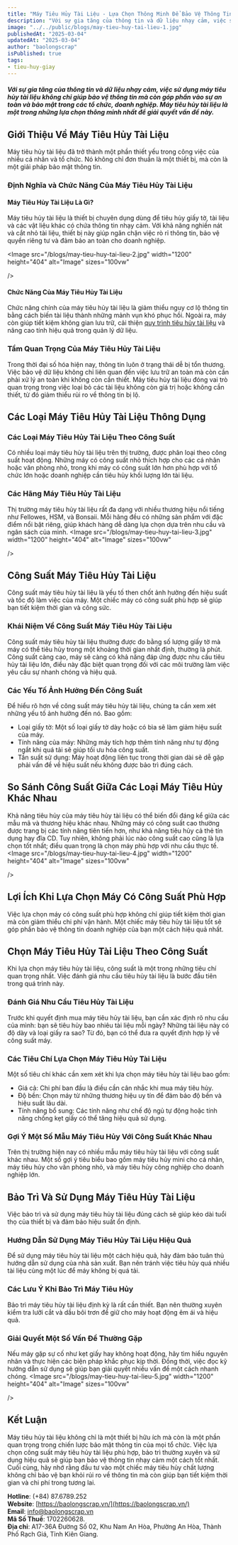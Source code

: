 ```yaml
---
title: "Máy Tiêu Hủy Tài Liệu - Lựa Chọn Thông Minh Để Bảo Vệ Thông Tin"
description: "Với sự gia tăng của thông tin và dữ liệu nhạy cảm, việc sử dụng máy tiêu hủy tài liệu không chỉ giúp bảo vệ thông tin mà còn góp phần vào sự an toàn và bảo mật trong các tổ chức, doanh nghiệp. Máy tiêu hủy tài liệu là một trong những lựa chọn thông minh nhất để giải quyết vấn đề này."
image: "../../public/blogs/may-tieu-huy-tai-lieu-1.jpg"
publishedAt: "2025-03-04"
updatedAt: "2025-03-04"
author: "baolongscrap"
isPublished: true
tags:
- tieu-huy-giay
---
```

##### Với sự gia tăng của thông tin và dữ liệu nhạy cảm, việc sử dụng máy tiêu hủy tài liệu không chỉ giúp bảo vệ thông tin mà còn góp phần vào sự an toàn và bảo mật trong các tổ chức, doanh nghiệp. Máy tiêu hủy tài liệu là một trong những lựa chọn thông minh nhất để giải quyết vấn đề này.
## Giới Thiệu Về Máy Tiêu Hủy Tài Liệu
Máy tiêu hủy tài liệu đã trở thành một phần thiết yếu trong công việc của nhiều cá nhân và tổ chức. Nó không chỉ đơn thuần là một thiết bị, mà còn là một giải pháp bảo mật thông tin.
### Định Nghĩa và Chức Năng Của Máy Tiêu Hủy Tài Liệu
#### Máy Tiêu Hủy Tài Liệu Là Gì?
Máy tiêu hủy tài liệu là thiết bị chuyên dụng dùng để tiêu hủy giấy tờ, tài liệu và các vật liệu khác có chứa thông tin nhạy cảm. Với khả năng nghiền nát và cắt nhỏ tài liệu, thiết bị này giúp ngăn chặn việc rò rỉ thông tin, bảo vệ quyền riêng tư và đảm bảo an toàn cho doanh nghiệp.

<Image
  src="/blogs/may-tieu-huy-tai-lieu-2.jpg"
  width="1200"
  height="404"
  alt="Image"
  sizes="100vw"

/>
#### Chức Năng Của Máy Tiêu Hủy Tài Liệu
Chức năng chính của máy tiêu hủy tài liệu là giảm thiểu nguy cơ lộ thông tin bằng cách biến tài liệu thành những mảnh vụn khó phục hồi. Ngoài ra, máy còn giúp tiết kiệm không gian lưu trữ, cải thiện [quy trình tiêu hủy tài liệu](https://baolongscrap.vn/blogs/gioi-thieu-ve-quy-trinh-tieu-huy-tai-lieu) và nâng cao tính hiệu quả trong quản lý dữ liệu.
### Tầm Quan Trọng Của Máy Tiêu Hủy Tài Liệu
Trong thời đại số hóa hiện nay, thông tin luôn ở trạng thái dễ bị tổn thương. Việc bảo vệ dữ liệu không chỉ liên quan đến việc lưu trữ an toàn mà còn cần phải xử lý an toàn khi không còn cần thiết. Máy tiêu hủy tài liệu đóng vai trò quan trọng trong việc loại bỏ các tài liệu không còn giá trị hoặc không cần thiết, từ đó giảm thiểu rủi ro về thông tin bị lộ.
## Các Loại Máy Tiêu Hủy Tài Liệu Thông Dụng
### Các Loại Máy Tiêu Hủy Tài Liệu Theo Công Suất
Có nhiều loại máy tiêu hủy tài liệu trên thị trường, được phân loại theo công suất hoạt động. Những máy có công suất nhỏ thích hợp cho các cá nhân hoặc văn phòng nhỏ, trong khi máy có công suất lớn hơn phù hợp với tổ chức lớn hoặc doanh nghiệp cần tiêu hủy khối lượng lớn tài liệu.
### Các Hãng Máy Tiêu Hủy Tài Liệu
Thị trường máy tiêu hủy tài liệu rất đa dạng với nhiều thương hiệu nổi tiếng như Fellowes, HSM, và Bonsaii. Mỗi hãng đều có những sản phẩm với đặc điểm nổi bật riêng, giúp khách hàng dễ dàng lựa chọn dựa trên nhu cầu và ngân sách của mình.
<Image
  src="/blogs/may-tieu-huy-tai-lieu-3.jpg"
  width="1200"
  height="404"
  alt="Image"
  sizes="100vw"

/>
## Công Suất Máy Tiêu Hủy Tài Liệu
Công suất máy tiêu hủy tài liệu là yếu tố then chốt ảnh hưởng đến hiệu suất và tốc độ làm việc của máy. Một chiếc máy có công suất phù hợp sẽ giúp bạn tiết kiệm thời gian và công sức.
### Khái Niệm Về Công Suất Máy Tiêu Hủy Tài Liệu
Công suất máy tiêu hủy tài liệu thường được đo bằng số lượng giấy tờ mà máy có thể tiêu hủy trong một khoảng thời gian nhất định, thường là phút. Công suất càng cao, máy sẽ càng có khả năng đáp ứng được nhu cầu tiêu hủy tài liệu lớn, điều này đặc biệt quan trọng đối với các môi trường làm việc yêu cầu sự nhanh chóng và hiệu quả.
### Các Yếu Tố Ảnh Hưởng Đến Công Suất
Để hiểu rõ hơn về công suất máy tiêu hủy tài liệu, chúng ta cần xem xét những yếu tố ảnh hưởng đến nó. Bao gồm:
- Loại giấy tờ: Một số loại giấy tờ dày hoặc có bìa sẽ làm giảm hiệu suất của máy.
- Tính năng của máy: Những máy tích hợp thêm tính năng như tự động ngắt khi quá tải sẽ giúp tối ưu hóa công suất.
- Tần suất sử dụng: Máy hoạt động liên tục trong thời gian dài sẽ dễ gặp phải vấn đề về hiệu suất nếu không được bảo trì đúng cách.
## So Sánh Công Suất Giữa Các Loại Máy Tiêu Hủy Khác Nhau
Khả năng tiêu hủy của máy tiêu hủy tài liệu có thể biến đổi đáng kể giữa các mẫu mã và thương hiệu khác nhau. Những máy có công suất cao thường được trang bị các tính năng tiên tiến hơn, như khả năng tiêu hủy cả thẻ tín dụng hay đĩa CD. 
Tuy nhiên, không phải lúc nào công suất cao cũng là lựa chọn tốt nhất; điều quan trọng là chọn máy phù hợp với nhu cầu thực tế.
<Image
  src="/blogs/may-tieu-huy-tai-lieu-4.jpg"
  width="1200"
  height="404"
  alt="Image"
  sizes="100vw"

/>
## Lợi Ích Khi Lựa Chọn Máy Có Công Suất Phù Hợp
Việc lựa chọn máy có công suất phù hợp không chỉ giúp tiết kiệm thời gian mà còn giảm thiểu chi phí vận hành. Một chiếc máy tiêu hủy tài liệu tốt sẽ góp phần bảo vệ thông tin doanh nghiệp của bạn một cách hiệu quả nhất.
## Chọn Máy Tiêu Hủy Tài Liệu Theo Công Suất
Khi lựa chọn máy tiêu hủy tài liệu, công suất là một trong những tiêu chí quan trọng nhất. Việc đánh giá nhu cầu tiêu hủy tài liệu là bước đầu tiên trong quá trình này.
### Đánh Giá Nhu Cầu Tiêu Hủy Tài Liệu
Trước khi quyết định mua máy tiêu hủy tài liệu, bạn cần xác định rõ nhu cầu của mình: bạn sẽ tiêu hủy bao nhiêu tài liệu mỗi ngày? Những tài liệu này có độ dày và loại giấy ra sao? Từ đó, bạn có thể đưa ra quyết định hợp lý về công suất máy.

### Các Tiêu Chí Lựa Chọn Máy Tiêu Hủy Tài Liệu
Một số tiêu chí khác cần xem xét khi lựa chọn máy tiêu hủy tài liệu bao gồm:
- Giá cả: Chi phí ban đầu là điều cần cân nhắc khi mua máy tiêu hủy.
- Độ bền: Chọn máy từ những thương hiệu uy tín để đảm bảo độ bền và hiệu suất lâu dài.
- Tính năng bổ sung: Các tính năng như chế độ ngủ tự động hoặc tính năng chống kẹt giấy có thể tăng hiệu quả sử dụng.
### Gợi Ý Một Số Mẫu Máy Tiêu Hủy Với Công Suất Khác Nhau
Trên thị trường hiện nay có nhiều mẫu máy tiêu hủy tài liệu với công suất khác nhau. Một số gợi ý tiêu biểu bao gồm máy tiêu hủy mini cho cá nhân, máy tiêu hủy cho văn phòng nhỏ, và máy tiêu hủy công nghiệp cho doanh nghiệp lớn.
## Bảo Trì Và Sử Dụng Máy Tiêu Hủy Tài Liệu
Việc bảo trì và sử dụng máy tiêu hủy tài liệu đúng cách sẽ giúp kéo dài tuổi thọ của thiết bị và đảm bảo hiệu suất ổn định.
### Hướng Dẫn Sử Dụng Máy Tiêu Hủy Tài Liệu Hiệu Quả
Để sử dụng máy tiêu hủy tài liệu một cách hiệu quả, hãy đảm bảo tuân thủ hướng dẫn sử dụng của nhà sản xuất. Bạn nên tránh việc tiêu hủy quá nhiều tài liệu cùng một lúc để máy không bị quá tải.
### Các Lưu Ý Khi Bảo Trì Máy Tiêu Hủy
Bảo trì máy tiêu hủy tài liệu định kỳ là rất cần thiết. Bạn nên thường xuyên kiểm tra lưỡi cắt và dầu bôi trơn để giữ cho máy hoạt động êm ái và hiệu quả.
### Giải Quyết Một Số Vấn Đề Thường Gặp
Nếu máy gặp sự cố như kẹt giấy hay không hoạt động, hãy tìm hiểu nguyên nhân và thực hiện các biện pháp khắc phục kịp thời. Đồng thời, việc đọc kỹ hướng dẫn sử dụng sẽ giúp bạn giải quyết nhiều vấn đề một cách nhanh chóng.
<Image
  src="/blogs/may-tieu-huy-tai-lieu-5.jpg"
  width="1200"
  height="404"
  alt="Image"
  sizes="100vw"

/>
## Kết Luận
Máy tiêu hủy tài liệu không chỉ là một thiết bị hữu ích mà còn là một phần quan trọng trong chiến lược bảo mật thông tin của mọi tổ chức. Việc lựa chọn công suất máy tiêu hủy tài liệu phù hợp, bảo trì thường xuyên và sử dụng hiệu quả sẽ giúp bạn bảo vệ thông tin nhạy cảm một cách tốt nhất.
Cuối cùng, hãy nhớ rằng đầu tư vào một chiếc máy tiêu hủy chất lượng không chỉ bảo vệ bạn khỏi rủi ro về thông tin mà còn giúp bạn tiết kiệm thời gian và chi phí trong tương lai.


**Hotline**: (+84) 87.6789.252  
**Website**: [https://baolongscrap.vn/](https://baolongscrap.vn/)  
**Email**: info@baolongscrap.vn  
**Mã Số Thuế**: 1702260628.  
**Địa chỉ**: A17-36A Đường Số 02, Khu Nam An Hòa, Phường An Hòa, Thành Phố Rạch Giá, Tỉnh Kiên Giang.





